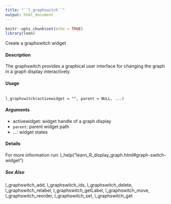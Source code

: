 ```yaml
---
title: "``l_graphswitch``"
output: html_document
---
```

  
```r
knitr::opts_chunk$set(echo = TRUE)
library(loon)
```



 Create a graphswitch widget

#### Description 

The graphswitch provides a graphical user interface for changing the graph in a graph display interactively.

#### Usage
<pre><code>
l_graphswitch(activewidget = "", parent = NULL, ...)
</code></pre>

#### Arguments 
* activewidget: widget handle of a graph display
* ``parent ``:  parent widget path
* ...: widget states

#### Details 

For more information run: l_help("learn_R_display_graph.html#graph-switch-widget")

##### See Also
l_graphswitch_add, l_graphswitch_ids, l_graphswitch_delete, l_graphswitch_relabel,
l_graphswitch_getLabel, l_graphswitch_move, l_graphswitch_reorder, l_graphswitch_set,
l_graphswitch_get
